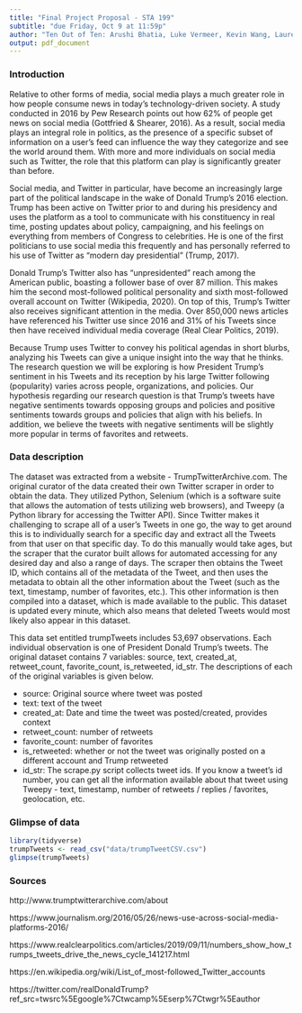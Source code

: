 ```yaml
---
title: "Final Project Proposal - STA 199"
subtitle: "due Friday, Oct 9 at 11:59p"
author: "Ten Out of Ten: Arushi Bhatia, Luke Vermeer, Kevin Wang, Lauren May"
output: pdf_document
---
```

### Introduction
Relative to other forms of media, social media plays a much greater role in how people consume news in today’s technology-driven society. A study conducted in 2016 by Pew Research points out how 62% of people get news on social media (Gottfried & Shearer, 2016). As a result, social media plays an integral role in politics, as the presence of a specific subset of information on a user’s feed can influence the way they categorize and see the world around them. With more and more individuals on social media such as Twitter, the role that this platform can play is significantly greater than before. 

Social media, and Twitter in particular, have become an increasingly large part of the political landscape in the wake of Donald Trump's 2016 election. Trump has been active on Twitter prior to and during his presidency and uses the platform as a tool to communicate with his constituency in real time, posting updates about policy, campaigning, and his feelings on everything from members of Congress to celebrities. He is one of the first politicians to use social media this frequently and has personally referred to his use of Twitter as “modern day presidential” (Trump, 2017). 

Donald Trump’s Twitter also has “unpresidented” reach among the American public, boasting a follower base of over 87 million. This makes him the second most-followed political personality and sixth most-followed overall account on Twitter (Wikipedia, 2020). On top of this, Trump’s Twitter also receives significant attention in the media. Over 850,000 news articles have referenced his Twitter use since 2016 and 31% of his Tweets since then have received individual media coverage (Real Clear Politics, 2019).

Because Trump uses Twitter to convey his political agendas in short blurbs, analyzing his Tweets can give a unique insight into the way that he thinks. The research question we will be exploring is how President Trump’s sentiment in his Tweets and its reception by his large Twitter following (popularity) varies across people, organizations, and policies. Our hypothesis regarding our research question is that Trump’s tweets have negative sentiments towards opposing groups and policies and positive sentiments towards groups and policies that align with his beliefs. In addition, we believe the tweets with negative sentiments will be slightly more popular in terms of favorites and retweets.

### Data description
The dataset was extracted from a website - TrumpTwitterArchive.com. The original curator of the data created their own Twitter scraper in order to obtain the data. They utilized Python, Selenium (which is a software suite that allows the automation of tests utilizing web browsers), and Tweepy (a Python library for accessing the Twitter API). Since Twitter makes it challenging to scrape all of a user’s Tweets in one go, the way to get around this is to individually search for a specific day and extract all the Tweets from that user on that specific day. To do this manually would take ages, but the scraper that the curator built allows for automated accessing for any desired day and also a range of days. The scraper then obtains the Tweet ID, which contains all of the metadata of the Tweet, and then uses the metadata to obtain all the other information about the Tweet (such as the text, timestamp, number of favorites, etc.). This other information is then compiled into a dataset, which is made available to the public. This dataset is updated every minute, which also means that deleted Tweets would most likely also appear in this dataset. 
 
This data set entitled trumpTweets includes 53,697 observations. Each individual observation is one of President Donald Trump’s tweets. The original dataset contains 7 variables: source, text, created_at, retweet_count, favorite_count, is_retweeted, id_str. The descriptions of each of the original variables is given below. 

- source: Original source where tweet was posted 
- text: text of the tweet 
- created_at: Date and time the tweet was posted/created, provides context
- retweet_count: number of retweets 
- favorite_count: number of favorites 
- is_retweeted: whether or not the tweet was originally posted on a different account and Trump retweeted 
- id_str: The scrape.py script collects tweet ids. If you know a tweet's id number, you can get all the information available about that tweet using Tweepy - text, timestamp, number of retweets / replies / favorites, geolocation, etc. 

### Glimpse of data
```r
library(tidyverse)
trumpTweets <- read_csv("data/trumpTweetCSV.csv") 
glimpse(trumpTweets)
```

### Sources
http://www.trumptwitterarchive.com/about

https://www.journalism.org/2016/05/26/news-use-across-social-media-platforms-2016/

https://www.realclearpolitics.com/articles/2019/09/11/numbers_show_how_trumps_tweets_drive_the_news_cycle_141217.html

https://en.wikipedia.org/wiki/List_of_most-followed_Twitter_accounts

https://twitter.com/realDonaldTrump?ref_src=twsrc%5Egoogle%7Ctwcamp%5Eserp%7Ctwgr%5Eauthor

